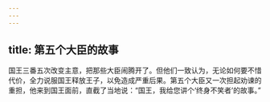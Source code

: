 ```yaml
---
---
---
```

title: 第五个大臣的故事
---



国王三番五次改变主意，把那些大臣闹腾开了。但他们一致认为，无论如何要不惜代价，全力说服国王释放王子，以免造成严重后果。第五个大臣又一次担起劝谏的重担，他来到国王面前，直截了当地说：“国王，我给您讲个‘终身不笑者’的故事。”